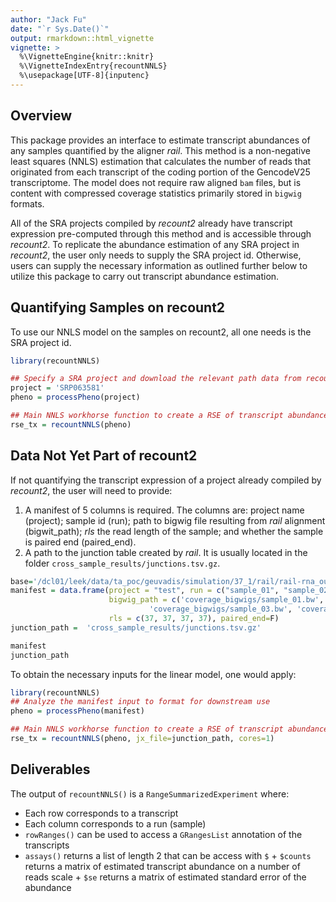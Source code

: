 ```yaml
---
author: "Jack Fu"
date: "`r Sys.Date()`"
output: rmarkdown::html_vignette
vignette: >
  %\VignetteEngine{knitr::knitr}
  %\VignetteIndexEntry{recountNNLS}
  %\usepackage[UTF-8]{inputenc}
---
```



## Overview

This package provides an interface to estimate transcript abundances of any samples quantified by the aligner *rail*. This method is a non-negative least squares (NNLS) estimation that calculates the number of reads that originated from each transcript of the coding portion of the GencodeV25 transcriptome. The model does not require raw aligned `bam` files, but is content with compressed coverage statistics primarily stored in `bigwig` formats.

All of the SRA projects compiled by *recount2* already have transcript expression pre-computed through this method and is accessible through *recount2*. To replicate the abundance estimation of any SRA project in *recount2*, the user only needs to supply the SRA project id. Otherwise, users can supply the necessary information as outlined further below to utilize this package to carry out transcript abundance estimation.

## Quantifying Samples on recount2

To use our NNLS model on the samples on recount2, all one needs is the SRA project id.

```r
library(recountNNLS)

## Specify a SRA project and download the relevant path data from recount2
project = 'SRP063581'
pheno = processPheno(project)

## Main NNLS workhorse function to create a RSE of transcript abundance
rse_tx = recountNNLS(pheno)

```
## Data Not Yet Part of recount2

If not quantifying the transcript expression of a project already compiled by *recount2*, the user will need to provide:

1. A manifest of 5 columns is required. The columns are: project name (project); sample id (run); path to bigwig file resulting from *rail* alignment (bigwit_path); *rls* the read length of the sample; and whether the sample is paired end (paired_end).
2. A path to the junction table created by *rail*. It is usually located in the folder `cross_sample_results/junctions.tsv.gz`.

```r
base='/dcl01/leek/data/ta_poc/geuvadis/simulation/37_1/rail/rail-rna_out/'
manifest = data.frame(project = "test", run = c("sample_01", "sample_02", "sample_03", "sample_04"), 
                      bigwig_path = c('coverage_bigwigs/sample_01.bw', 'coverage_bigwigs/sample_02.bw', 
                               'coverage_bigwigs/sample_03.bw', 'coverage_bigwigs/sample_04.bw'),
                      rls = c(37, 37, 37, 37), paired_end=F)
junction_path =  'cross_sample_results/junctions.tsv.gz'
```
```r
manifest
junction_path
```

To obtain the necessary inputs for the linear model, one would apply:
```r
library(recountNNLS)
## Analyze the manifest input to format for downstream use
pheno = processPheno(manifest)

## Main NNLS workhorse function to create a RSE of transcript abundance
rse_tx = recountNNLS(pheno, jx_file=junction_path, cores=1)
```

## Deliverables

The output of `recountNNLS()` is a `RangeSummarizedExperiment` where:

* Each row corresponds to a transcript
* Each column corresponds to a run (sample)
* `rowRanges()` can be used to access a `GRangesList` annotation of the transcripts
* `assays()` returns a list of length 2 that can be access with `$`
      + `$counts` returns a matrix of estimated transcript abundance on a number of reads scale
      + `$se` returns a matrix of estimated standard error of the abundance



